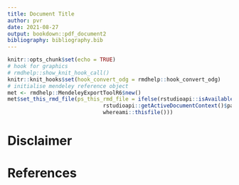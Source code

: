 ```yaml
---
title: Document Title
author: pvr
date: 2021-08-27
output: bookdown::pdf_document2
bibliography: bibliography.bib
---
```


```r
knitr::opts_chunk$set(echo = TRUE)
# hook for graphics
# rmdhelp::show_knit_hook_call()
knitr::knit_hooks$set(hook_convert_odg = rmdhelp::hook_convert_odg)
# initialise mendeley reference object
met <- rmdhelp::MendeleyExportToolR6$new()
met$set_this_rmd_file(ps_this_rmd_file = ifelse(rstudioapi::isAvailable(),
                              rstudioapi::getActiveDocumentContext()$path,
                              whereami::thisfile()))
```

# Disclaimer


# References